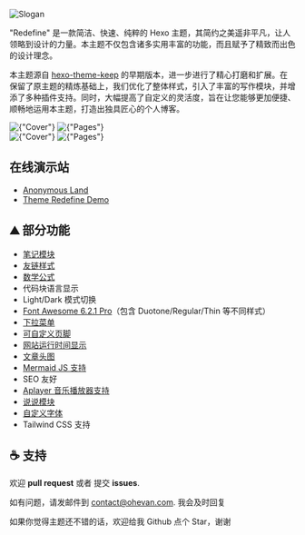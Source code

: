 
![Slogan](https://evan.beee.top/img/2023/03/18/610599507c8078e7279966455688c66c.webp)

"Redefine" 是一款简洁、快速、纯粹的 Hexo 主题，其简约之美遥非平凡，让人领略到设计的力量。本主题不仅包含诸多实用丰富的功能，而且赋予了精致而出色的设计理念。

本主题源自 [hexo-theme-keep](https://github.com/XPoet/hexo-theme-keep) 的早期版本，进一步进行了精心打磨和扩展。在保留了原主题的精炼基础上，我们优化了整体样式，引入了丰富的写作模块，并增添了多种插件支持。同时，大幅提高了自定义的灵活度，旨在让您能够更加便捷、顺畅地运用本主题，打造出独具匠心的个人博客。



<div className={"dark:hidden"}>
    <img alt={"Cover"} src={"https://evan.beee.top/img/b5a3cdf190bbd49544d2d6c6f74b01c3-babdc.png"} />
    <img alt={"Pages"} src={"https://evan.beee.top/img/80bd7b5c2596da462411e91d1060e642-dfec5.png"} />
</div>

<div className={"hidden dark:block"}>
    <img alt={"Cover"} src={"https://evan.beee.top/img/72eb036967382dfdf3572c9fbd2b332a-216db.png"} />
    <img alt={"Pages"} src={"https://evan.beee.top/img/6631e656ee03cbbdb327096fa300a2e1-abe99.png"} />
</div>




## 在线演示站

- [Anonymous Land](https://ohevan.com/)
- [Theme Redefine Demo](https://redefine.evanluo.top/)

## ⛰ 部分功能

- [笔记模块](https://redefine-docs.ohevan.com/modules/notes)
- [友链样式](https://redefine-docs.ohevan.com/page_templates/friends)
- [数学公式](https://redefine-docs.ohevan.com/plugins/mathjax)
- 代码块语言显示
- Light/Dark 模式切换
- [Font Awesome 6.2.1 Pro](https://redefine-docs.ohevan.com/basic/fontawesome)（包含 Duotone/Regular/Thin 等不同样式）
- [下拉菜单](https://redefine-docs.ohevan.com/home/navbar#%E9%93%BE%E6%8E%A5%E5%88%97%E8%A1%A8)
- [可自定义页脚](https://redefine-docs.ohevan.com/footer)
- [网站运行时间显示](https://redefine-docs.ohevan.com/footer#%E8%BF%90%E8%A1%8C%E6%97%B6%E9%97%B4)
- [文章头图](https://redefine-docs.ohevan.com/article_customize/banner)
- [Mermaid JS 支持](https://redefine-docs.ohevan.com/plugins/mermaid)
- SEO 友好
- [Aplayer 音乐播放器支持](https://redefine-docs.ohevan.com/plugins/aplayer)
- [说说模块](https://redefine-docs.ohevan.com/shuoshuo)
- [自定义字体](https://redefine-docs.ohevan.com/basic/global#%E8%87%AA%E5%AE%9A%E4%B9%89%E5%AD%97%E4%BD%93)
- Tailwind CSS 支持

## ☕ 支持

欢迎 **pull request** 或者 提交 **issues**.

如有问题，请发邮件到 [contact@ohevan.com](mailto:contact@ohevan.com). 我会及时回复

如果你觉得主题还不错的话，欢迎给我 Github 点个 Star，谢谢